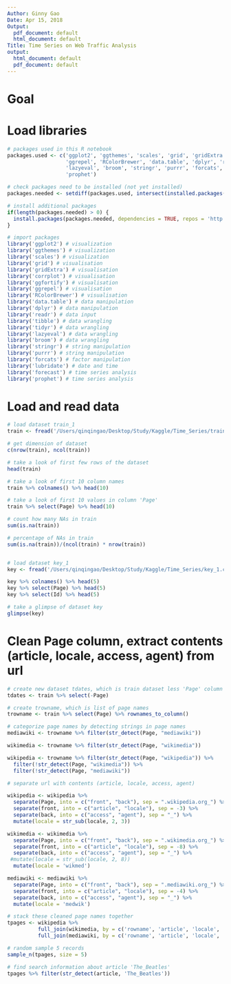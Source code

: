 ```yaml
---
Author: Ginny Gao
Date: Apr 15, 2018
Output:
  pdf_document: default
  html_document: default
Title: Time Series on Web Traffic Analysis
output:
  html_document: default
  pdf_document: default
---
```


# Goal


# Load libraries

```r

# packages used in this R notebook
packages.used <- c('ggplot2', 'ggthemes', 'scales', 'grid', 'gridExtra', 'corrplot', 'ggfortify', 
				   'ggrepel', 'RColorBrewer', 'data.table', 'dplyr', 'readr', 'tibble', 'tidyr',
				   'lazyeval', 'broom', 'stringr', 'purrr', 'forcats', 'lubridate', 'forecast',
				   'prophet')

# check packages need to be installed (not yet installed)
packages.needed <- setdiff(packages.used, intersect(installed.packages()[,1], packages.used))

# install additional packages
if(length(packages.needed) > 0) {
  install.packages(packages.needed, dependencies = TRUE, repos = 'http://cran.us.r-project.org')
}

# import packages
library('ggplot2') # visualization
library('ggthemes') # visualization
library('scales') # visualization
library('grid') # visualisation
library('gridExtra') # visualisation
library('corrplot') # visualisation
library('ggfortify') # visualisation
library('ggrepel') # visualisation
library('RColorBrewer') # visualisation
library('data.table') # data manipulation
library('dplyr') # data manipulation
library('readr') # data input
library('tibble') # data wrangling
library('tidyr') # data wrangling
library('lazyeval') # data wrangling
library('broom') # data wrangling
library('stringr') # string manipulation
library('purrr') # string manipulation
library('forcats') # factor manipulation
library('lubridate') # date and time
library('forecast') # time series analysis
library('prophet') # time series analysis
```

# Load and read data

```r
# load dataset train_1
train <- fread('/Users/qinqingao/Desktop/Study/Kaggle/Time_Series/train_1.csv')

# get dimension of dataset
c(nrow(train), ncol(train))

# take a look of first few rows of the dataset
head(train)

# take a look of first 10 column names
train %>% colnames() %>% head(10)

# take a look of first 10 values in column 'Page'
train %>% select(Page) %>% head(10)

# count how many NAs in train
sum(is.na(train))

# percentage of NAs in train
sum(is.na(train))/(ncol(train) * nrow(train))


# load dataset key_1
key <- fread('/Users/qinqingao/Desktop/Study/Kaggle/Time_Series/key_1.csv')

key %>% colnames() %>% head(5)
key %>% select(Page) %>% head(5)
key %>% select(Id) %>% head(5)

# take a glimpse of dataset key
glimpse(key)
```

# Clean Page column, extract contents (article, locale, access, agent) from url

```r
# create new dataset tdates, which is train dataset less 'Page' column
tdates <- train %>% select(-Page)

# create trowname, which is list of page names
trowname <- train %>% select(Page) %>% rownames_to_column()

# categorize page names by detecting strings in page names
mediawiki <- trowname %>% filter(str_detect(Page, "mediawiki"))

wikimedia <- trowname %>% filter(str_detect(Page, "wikimedia"))

wikipedia <- trowname %>% filter(str_detect(Page, "wikipedia")) %>% 
  filter(!str_detect(Page, "wikimedia")) %>%
  filter(!str_detect(Page, "mediawiki"))

# separate url with contents (article, locale, access, agent)

wikipedia <- wikipedia %>%
  separate(Page, into = c("front", "back"), sep = ".wikipedia.org_") %>%
  separate(front, into = c("article", "locale"), sep = -3) %>%
  separate(back, into = c("access", "agent"), sep = "_") %>%
  mutate(locale = str_sub(locale, 2, 3))

wikimedia <- wikimedia %>%
  separate(Page, into = c("front", "back"), sep = ".wikimedia.org_") %>%
  separate(front, into = c("article", "locale"), sep = -8) %>%
  separate(back, into = c("access", "agent"), sep = "_") %>%
 #mutate(locale = str_sub(locale, 2, 8))
  mutate(locale = 'wikmed')

mediawiki <- mediawiki %>%
  separate(Page, into = c("front", "back"), sep = ".mediawiki.org_") %>%
  separate(front, into = c("article", "locale"), sep = -4) %>%
  separate(back, into = c("access", "agent"), sep = "_") %>%
  mutate(locale = 'medwik')

# stack these cleaned page names together
tpages <- wikipedia %>% 
		  full_join(wikimedia, by = c('rowname', 'article', 'locale', 'access', 'agent')) %>% 
		  full_join(mediawiki, by = c('rowname', 'article', 'locale', 'access', 'agent'))

# random sample 5 records
sample_n(tpages, size = 5)

# find search information about article 'The_Beatles'
tpages %>% filter(str_detect(article, 'The_Beatles'))
```





